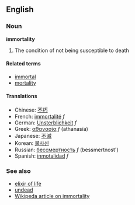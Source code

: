==English==
===Noun===
'''immortality'''

# The condition of not being susceptible to death

====Related terms====
*[[immortal]]
*[[mortality]]

====Translations====
*Chinese: [[不朽]]
*French: [[immortalité]] ''f''
*German: [[Unsterblichkeit]] ''f''
*Greek: [[αθανασία]] ''f'' (athanasía)
*Japanese: [[不滅]]
*Korean: [[불사신]]
*Russian: [[бессмертность]] ''f'' (bessmertnost')
*Spanish: [[inmotalidad]] ''f''

===See also===
*[[elixir of life]]
*[[undead]]
*[[w:immortality|Wikipeda article on immortality]]